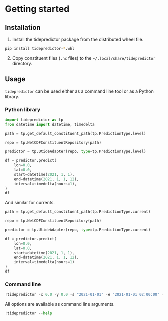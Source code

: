 # Getting started

## Installation

1. Install the tidepredictor package from the distributed wheel file.

```bash
pip install tidepredictor-*.whl
```

2. Copy constituent files (`.nc` files) to the `~/.local/share/tidepredictor` directory.


## Usage

`tidepredictor` can be used either as a command line tool or as a Python library.

### Python library

```python
import tidepredictor as tp
from datetime import datetime, timedelta

path = tp.get_default_constituent_path(tp.PredictionType.level)

repo = tp.NetCDFConstituentRepository(path)

predictor = tp.UtideAdapter(repo, type=tp.PredictionType.level)

df = predictor.predict(
    lon=0.0,
    lat=0.0,
    start=datetime(2021, 1, 1),
    end=datetime(2021, 1, 1, 12),
    interval=timedelta(hours=1),
)
df
```

And similar for currents.

```python

path = tp.get_default_constituent_path(tp.PredictionType.current)

repo = tp.NetCDFConstituentRepository(path)

predictor = tp.UtideAdapter(repo, type=tp.PredictionType.current)

df = predictor.predict(
    lon=0.0,
    lat=0.0,
    start=datetime(2021, 1, 1),
    end=datetime(2021, 1, 1, 12),
    interval=timedelta(hours=1)
)
df
```

### Command line

```python
!tidepredictor -x 0.0 -y 0.0 -s "2021-01-01" -e "2021-01-01 02:00:00" -i 30
```

All options are available as command line arguments.

```python
!tidepredictor --help
```